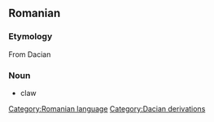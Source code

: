 == Romanian ==
=== Etymology ===
From Dacian
=== Noun ===
* claw

[[Category:Romanian language]]
[[Category:Dacian derivations]]